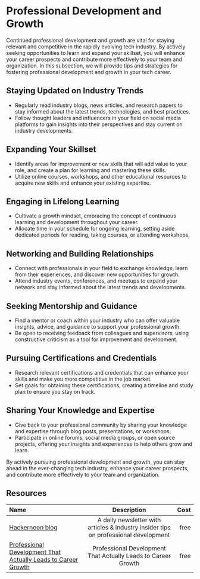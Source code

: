 # Professional Development and Growth

Continued professional development and growth are vital for staying relevant and competitive in the rapidly evolving tech
industry. By actively seeking opportunities to learn and expand your skillset, you will enhance your career prospects and
contribute more effectively to your team and organization. In this subsection, we will provide tips and strategies for
fostering professional development and growth in your tech career.

## Staying Updated on Industry Trends

- Regularly read industry blogs, news articles, and research papers to stay informed about the latest trends, technologies,
  and best practices.
- Follow thought leaders and influencers in your field on social media platforms to gain insights into their perspectives
  and stay current on industry developments.

## Expanding Your Skillset

- Identify areas for improvement or new skills that will add value to your role, and create a plan for learning and
  mastering these skills.
- Utilize online courses, workshops, and other educational resources to acquire new skills and enhance your existing
  expertise.

## Engaging in Lifelong Learning

- Cultivate a growth mindset, embracing the concept of continuous learning and development throughout your career.
- Allocate time in your schedule for ongoing learning, setting aside dedicated periods for reading, taking courses,
  or attending workshops.

## Networking and Building Relationships

- Connect with professionals in your field to exchange knowledge, learn from their experiences, and discover new
  opportunities for growth.
- Attend industry events, conferences, and meetups to expand your network and stay informed about the latest trends
  and developments.

## Seeking Mentorship and Guidance

- Find a mentor or coach within your industry who can offer valuable insights, advice, and guidance to support your
  professional growth.
- Be open to receiving feedback from colleagues and supervisors, using constructive criticism as a tool for improvement
  and development.

## Pursuing Certifications and Credentials

- Research relevant certifications and credentials that can enhance your skills and make you more competitive in the
  job market.
- Set goals for obtaining these certifications, creating a timeline and study plan to ensure you stay on track.

## Sharing Your Knowledge and Expertise

- Give back to your professional community by sharing your knowledge and expertise through blog posts, presentations,
  or workshops.
- Participate in online forums, social media groups, or open source projects, offering your insights and experiences to
  help others grow and learn.

By actively pursuing professional development and growth, you can stay ahead in the ever-changing tech industry,
enhance your career prospects, and contribute more effectively to your team and organization.

## Resources

| Name   | Description | Cost |
| :----- | :----: | ----: |
| [Hackernoon blog](https://hackernoon.com)    |  A daily newsletter with articles & industry insider tips on professional development   |   free |
| [Professional Development That Actually Leads to Career Growth](https://builtin.com/career-development/professional-development-career-growth)    |  Professional Development That Actually Leads to Career Growth  |   free |